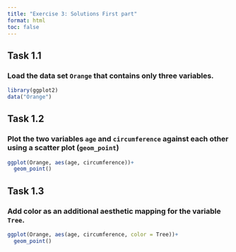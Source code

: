```yaml
---
title: "Exercise 3: Solutions First part"
format: html
toc: false
---
```

  

## Task 1.1

### Load the data set `Orange` that contains only three variables. 

```r
library(ggplot2)
data("Orange")
```




## Task 1.2

### Plot the two variables `age` and `circumference` against each other using a scatter plot (`geom_point`)

```r
ggplot(Orange, aes(age, circumference))+
  geom_point()
```




## Task 1.3

### Add color as an additional aesthetic mapping for the variable `Tree`.

```r
ggplot(Orange, aes(age, circumference, color = Tree))+
  geom_point()
```




